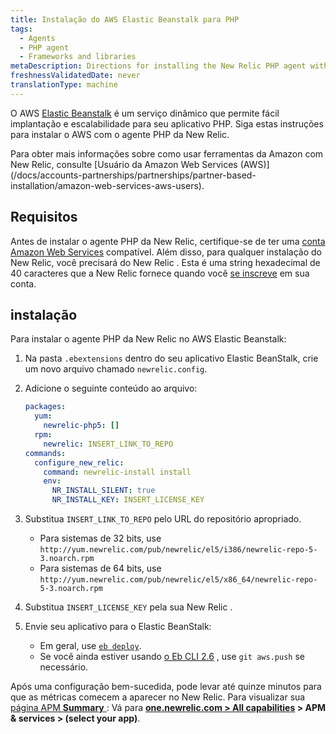 ```yaml
---
title: Instalação do AWS Elastic Beanstalk para PHP
tags:
  - Agents
  - PHP agent
  - Frameworks and libraries
metaDescription: Directions for installing the New Relic PHP agent with Elastic Beanstalk.
freshnessValidatedDate: never
translationType: machine
---
```


O AWS [Elastic Beanstalk](https://aws.amazon.com/elasticbeanstalk) é um serviço dinâmico que permite fácil implantação e escalabilidade para seu aplicativo PHP. Siga estas instruções para instalar o AWS com o agente PHP da New Relic.

<Callout variant="tip">
  Para obter mais informações sobre como usar ferramentas da Amazon com New Relic, consulte [Usuário da Amazon Web Services (AWS)](/docs/accounts-partnerships/partnerships/partner-based-installation/amazon-web-services-aws-users).
</Callout>

## Requisitos

Antes de instalar o agente PHP da New Relic, certifique-se de ter uma [conta Amazon Web Services](http://aws.amazon.com/elasticbeanstalk/ "O link abre em uma nova janela") compatível. Além disso, para qualquer instalação do New Relic, você precisará do New Relic <InlinePopover type="licenseKey"/>. Esta é uma string hexadecimal de 40 caracteres que a New Relic fornece quando você [se inscreve](http://newrelic.com/signup "O link abre em uma nova janela") em sua conta.

## instalação

Para instalar o agente PHP da New Relic no AWS Elastic Beanstalk:

1. Na pasta `.ebextensions` dentro do seu aplicativo Elastic BeanStalk, crie um novo arquivo chamado `newrelic.config`.

2. Adicione o seguinte conteúdo ao arquivo:

   ```yml
   packages:
     yum:
       newrelic-php5: []
     rpm:
       newrelic: INSERT_LINK_TO_REPO
   commands:
     configure_new_relic:
       command: newrelic-install install
       env:
         NR_INSTALL_SILENT: true
         NR_INSTALL_KEY: INSERT_LICENSE_KEY
   ```

3. Substitua `INSERT_LINK_TO_REPO` pelo URL do repositório apropriado.

   * Para sistemas de 32 bits, use `http://yum.newrelic.com/pub/newrelic/el5/i386/newrelic-repo-5-3.noarch.rpm`
   * Para sistemas de 64 bits, use `http://yum.newrelic.com/pub/newrelic/el5/x86_64/newrelic-repo-5-3.noarch.rpm`

4. Substitua `INSERT_LICENSE_KEY` pela sua New Relic <InlinePopover type="licenseKey"/>.

5. Envie seu aplicativo para o Elastic BeanStalk:

   * Em geral, use [`eb deploy`](http://docs.aws.amazon.com/elasticbeanstalk/latest/dg/eb3-deploy.html).
   * Se você ainda estiver usando [o Eb CLI 2.6](http://docs.aws.amazon.com/elasticbeanstalk/latest/dg/eb-cli.html) , use `git aws.push` se necessário.

Após uma configuração bem-sucedida, pode levar até quinze minutos para que as métricas comecem a aparecer no New Relic. Para visualizar sua [página APM <DoNotTranslate>**Summary**</DoNotTranslate> ](/docs/apm/applications-menu/monitoring/applications-overview-dashboard): Vá para <DoNotTranslate>**[one.newrelic.com > All capabilities](https://one.newrelic.com/all-capabilities) > APM & services > (select your app)**</DoNotTranslate>.